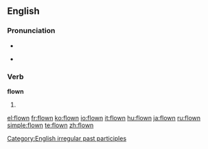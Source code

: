 ==English==

===Pronunciation===
* {{IPA|/'flɔʊn/}}
* {{audio|en-us-flown.ogg|Audio (US)}}
*: {{rhymes|əʊn}}

===Verb===
'''flown'''

# {{past participle of|[[fly]]}}

[[Category:English irregular past participles]]

[[el:flown]]
[[fr:flown]]
[[ko:flown]]
[[io:flown]]
[[it:flown]]
[[hu:flown]]
[[ja:flown]]
[[ru:flown]]
[[simple:flown]]
[[te:flown]]
[[zh:flown]]